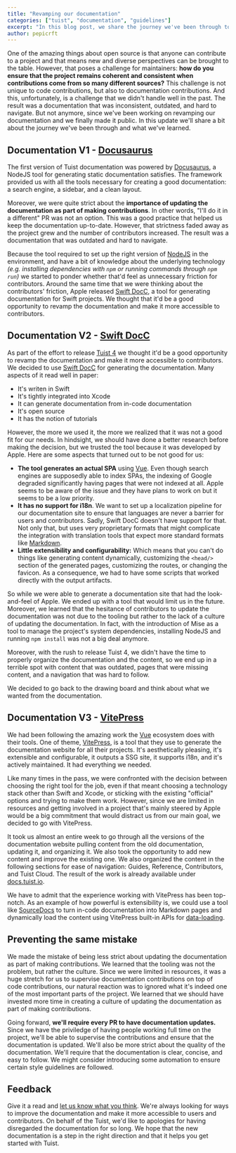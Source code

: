 ```yaml
---
title: "Revamping our documentation"
categories: ["tuist", "documentation", "guidelines"]
excerpt: "In this blog post, we share the journey we've been through to revamp the Tuist documentation and what we've learned."
author: pepicrft
---
```


One of the amazing things about open source is that anyone can contribute to a project and that means new and diverse perspectives can be brought to the table. However, that poses a challenge for maintainers: **how do you ensure that the project remains coherent and consistent when contributions come from so many different sources?** This challenge is not unique to code contributions, but also to documentation contributions. And this, unfortunately, is a challenge that we didn't handle well in the past. The result was a documentation that was inconsistent, outdated, and hard to navigate. But not anymore, since we've been working on revamping our documentation and we finally made it public. In this update we'll share a bit about the journey we've been through and what we've learned.

## Documentation V1 - [Docusaurus](https://docusaurus.io/)

The first version of Tuist documentation was powered by [Docusaurus](https://docusaurus.io/), a NodeJS tool for generating static documentation satisfies. The framework provided us with all the tools necessary for creating a good documentation: a search engine, a sidebar, and a clean layout. 

Moreover, we were quite strict about the **importance of updating the documentation as part of making contributions**. In other words, "I'll do it in a different" PR was not an option. This was a good practice that helped us keep the documentation up-to-date. However, that strictness faded away as the project grew and the number of contributors increased. The result was a documentation that was outdated and hard to navigate.

Because the tool required to set up the right version of [NodeJS](https://nodejs.org) in the environment, and have a bit of knowledge about the underlying technology *(e.g. installing dependencies with `npm` or running commands through `npm run`)* we started to ponder whether that'd feel as unnecessary friction for contributors. Around the same time that we were thinking about the contributors' friction, Apple released [Swift DocC](https://www.swift.org/documentation/docc/), a tool for generating documentation for Swift projects. We thought that it'd be a good opportunity to revamp the documentation and make it more accessible to contributors.

## Documentation V2 - [Swift DocC](https://www.swift.org/documentation/docc/)

As part of the effort to release [Tuist 4](/blog/2024/02/07/unveiling-tuist-4-and-tuist-cloud) we thought it'd be a good opportunity to revamp the documentation and make it more accessible to contributors. We decided to use [Swift DocC](https://www.swift.org/documentation/docc/) for generating the documentation. Many aspects of it read well in paper: 

- It's writen in Swift
- It's tightly integrated into Xcode
- It can generate documentation from in-code documentation
- It's open source
- It has the notion of tutorials

However, the more we used it, the more we realized that it was not a good fit for our needs. In hindsight, we should have done a better research before making the decision, but we trusted the tool because it was developed by Apple. Here are some aspects that turned out to be not good for us:

- **The tool generates an actual SPA** using [Vue](https://vuejs.org/). Even though search engines are supposedly able to index SPAs, the indexing of Google degraded significantly having pages that were not indexed at all. Apple seems to be aware of the issue and they have plans to work on but it seems to be a low priority.
- **It has no support for i18n**. We want to set up a localization pipeline for our documentation site to ensure that languages are never a barrier for users and contributors. Sadly, Swift DocC doesn't have support for that. Not only that, but uses very proprietary formats that might complicate the integration with translation tools that expect more standard formats like [Markdown](https://en.wikipedia.org/wiki/Markdown). 
- **Little extensibility and configurability:** Which means that you can't do things like generating content dynamically, customizing the `<head/>` section of the generated pages, customizing the routes, or changing the favicon. As a consequence, we had to have some scripts that worked directly with the output artifacts.

So while we were able to generate a documentation site that had the look-and-feel of Apple. We ended up with a tool that would limit us in the future. Moreover, we learned that the hesitance of contributors to update the documentation was not due to the tooling but rather to the lack of a culture of updating the documentation. In fact, with the introduction of Mise as a tool to manage the project's system dependencies, installing NodeJS and running `npm install` was not a big deal anymore.

Moreover, with the rush to release Tuist 4, we didn't have the time to properly organize the documentation and the content, so we end up in a terrible spot with content that was outdated, pages that were missing content, and a navigation that was hard to follow.

We decided to go back to the drawing board and think about what we wanted from the documentation.

## Documentation V3 - [VitePress](https://vitepress.dev/)

We had been following the amazing work the [Vue](https://vuejs.org/) ecosystem does with their tools. One of theme, [VitePress](https://vitepress.dev/), is a tool that they use to generate the documentation website for all their projects. It's aesthetically pleasing, it's extensible and configurable, it outputs a SSG site, it supports i18n, and it's actively maintained. It had everything we needed.

Like many times in the pass, we were confronted with the decision between choosing the right tool for the job, even if that meant choosing a technology stack other than Swift and Xcode, or sticking with the existing "official" options and trying to make them work. However, since we are limited in resources and getting involved in a project that's mainly steered by Apple would be a big commitment that would distract us from our main goal, we decided to go with VitePress.

It took us almost an entire week to go through all the versions of the documentation website pulling content from the old documentation, updating it, and organizing it. We also took the opportunity to add new content and improve the existing one. We also organized the content in the following sections for ease of navigation: Guides, Reference, Contributors, and Tuist Cloud.
The result of the work is already available under [docs.tuist.io](https://docs.tuist.io).

We have to admit that the experience working with VitePress has been top-notch. As an example of how powerful is extensibility is, we could use a tool like [SourceDocs](https://github.com/SourceDocs/SourceDocs) to turn in-code documentation into Markdown pages and dynamically load the content using VitePress built-in APIs for [data-loading](https://vitepress.dev/guide/data-loading).

## Preventing the same mistake

We made the mistake of being less strict about updating the documentation as part of making contributions. We learned that the tooling was not the problem, but rather the culture. Since we were limited in resources, it was a huge stretch for us to supervise documentation contributions on top of code contributions, our natural reaction was to ignored what it's indeed one of the most important parts of the project. We learned that we should have invested more time in creating a culture of updating the documentation as part of making contributions.

Going forward, **we'll require every PR to have documentation updates.** Since we have the priviledge of having people working full time on the project, we'll be able to supervise the contributions and ensure that the documentation is updated. We'll also be more strict about the quality of the documentation. We'll require that the documentation is clear, concise, and easy to follow. We might consider introducing some automation to ensure certain style guidelines are followed.

## Feedback

Give it a read and [let us know what you think](https://github.com/tuist/tuist/discussions/6160). We're always looking for ways to improve the documentation and make it more accessible to users and contributors. On behalf of the Tuist, we'd like to apologies for having disregarded the documentation for so long. We hope that the new documentation is a step in the right direction and that it helps you get started with Tuist.